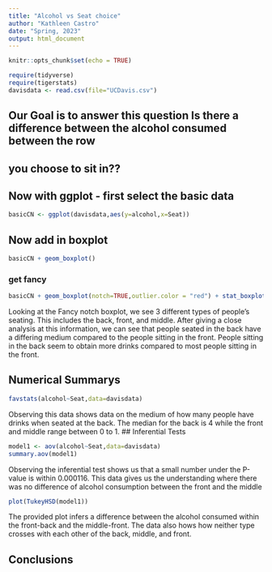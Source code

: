 ```yaml
---
title: "Alcohol vs Seat choice"
author: "Kathleen Castro"
date: "Spring, 2023"
output: html_document
---
```


```r
knitr::opts_chunk$set(echo = TRUE)
```

```r
require(tidyverse)
require(tigerstats)
davisdata <- read.csv(file="UCDavis.csv")
```
## Our Goal is to answer this question Is there a difference between the alcohol consumed between the row
## you choose to sit in??

## Now with ggplot - first select the basic data

```r
basicCN <- ggplot(davisdata,aes(y=alcohol,x=Seat))
```
## Now add in boxplot

```r
basicCN + geom_boxplot()
```
  
  
### get fancy  

```r
basicCN + geom_boxplot(notch=TRUE,outlier.color = "red") + stat_boxplot(geom ='errorbar') + labs(title="Fancy notch boxplot \n with 2 lines")
```
  
Looking at the Fancy notch boxplot, we see 3 different types of people's seating. This includes the back, front, and middle. After giving a close analysis at this information, we can see that people seated in the back have a differing medium compared to the people sitting in the front. People sitting in the back seem to obtain more drinks compared to most people sitting in the front.

## Numerical Summarys 
```r
favstats(alcohol~Seat,data=davisdata)
```
  
Observing this data shows data on the medium of how many people have drinks when seated at the back. The median for the back is 4 while the front and middle range between 0 to 1.
## Inferential Tests
```r
model1 <- aov(alcohol~Seat,data=davisdata)
summary.aov(model1)
```
  
Observing the inferential test shows us that a small number under the P-value is within 0.000116. This data gives us the understanding where there was no difference of alcohol consumption between the front and the middle

```r
plot(TukeyHSD(model1))
```
  
The provided plot infers a difference between the alcohol consumed within the front-back and the middle-front. The data also hows how neither type crosses with each other of the back, middle, and front.

## Conclusions
  

